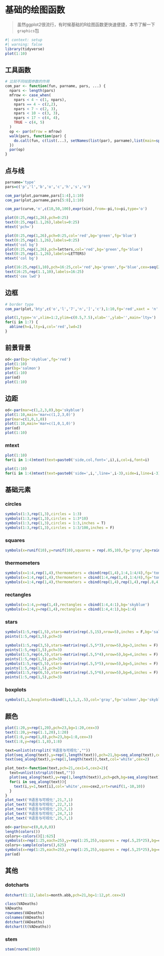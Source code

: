 # 基础的绘图函数

> 虽然ggplot2很流行，有时候基础的R绘图函数更快速便捷，本节了解一下`graphics`包

```r
#| context: setup
#| warning: false
library(tidyverse)
plot(1:10)
```

## 工具函数

```r
# 比较不同绘图参数的作用
com_par <- function(fun, parname, pars, ...) {
  npars <- length(pars)
  mfrow <- case_when(
    npars < 4 ~ c(1, npars),
    npars == 4 ~ c(2,2),
    npars < 7 ~ c(2, 3),
    npars < 10 ~ c(3, 3),
    npars < 17 ~ c(4, 4),
    TRUE ~ c(4, 5)
  )
  op <- par(mfrow = mfrow)
  walk(pars, function(par) {
    do.call(fun, c(list(...), setNames(list(par), parname),list(main=sprintf('%s=%s',parname,par))))
  })
  par(op)
}
```

## 点与线

```r
parname='type'
pars=c('p','l','b','o','c','h','s','n')

com_par(plot,parname,pars[1:4],1:10)
com_par(plot,parname,pars[5:8],1:10)
```

```r
com_par(curve,'n',c(10,50,100),expr(sin),from=-pi,to=pi,type='o')
```

```r
plot(0:25,rep(1,26),pch=0:25)
text(0:25,rep(1.1,26),labels=0:25)
mtext('pch=')
```

```r
plot(0:25,rep(1,26),pch=0:25,col='red',bg='green',fg='blue')
text(0:25,rep(1.1,26),labels=0:25)
mtext('col bg')
plot(0:25,rep(1,26),pch=letters,col='red',bg='green',fg='blue')
text(0:25,rep(1.1,26),labels=LETTERS)
mtext('col bg')
```

```r
plot(16:25,rep(1,10),pch=16:25,col='red',bg='green',fg='blue',cex=seq(2,4,length=10),lwd=3)
text(16:25,rep(1.1,10),labels=16:25)
mtext('cex lwd')
```

## 边框

```r
# border type
com_par(plot,'bty',c('o','l','7','n',']','c'),1:10,fg='red',xaxt = 'n',yaxt='n')
```

```r
plot(1,type='n',xlim=1:2,ylim=c(0.5,7.5),xlab='',ylab='',main='lty=')
for(i in 1:7) {
  abline(h=i,lty=i,col='red',lwd=2)
}
```

## 前景背景

```r
od<-par(bg='skyblue',fg='red')
plot(1:10)
par(bg='salmon')
plot(1:10)
par(od)
plot(1:10)
```

## 边距

```r
od<-par(mar=c(1,2,3,0),bg='skyblue')
plot(1:10,main='mar=c(1,2,3,0)')
par(mar=c(1,0,1,0))
plot(1:10,main='mar=c(1,0,1,0)')
par(od)
plot(1:10)
```

### mtext

```r
plot(1:10)
for(i in 1:4)mtext(text=paste0('side,col,font=',i),i,col=i,font=i)

plot(1:10)
for(i in 1:4)mtext(text=paste0('side=',i,',line=',i-3),side=i,line=i-3)
```

## 基础元素

### circles

```r
symbols(1:3,rep(1,3),circles = 1:3)
symbols(1:3,rep(1,3),circles = 1:3*10)
symbols(1:3,rep(1,3),circles = 1:3,inches = T)
symbols(1:3,rep(1,3),circles = 1:3/100,inches = F)
```

### squares

```r
symbols(x=runif(10),y=runif(10),squares = rep(.05,10),fg='gray',bg=rainbow(10),inches = F,lwd=5)
```

### thermometers

```r
symbols(x=1:4,rep(1,4),thermometers = cbind(rep(1,4),1:4,1:4/4),fg='tomato',bg='skyblue',col='green')
symbols(x=1:4,rep(1,4),thermometers = cbind(1:4,rep(1,4),1:4/4),fg='tomato',bg='skyblue',col='green')
symbols(x=1:4,rep(1,4),thermometers = cbind(rep(1,4),rep(1,4),rep(.8,4)),fg='tomato',bg='skyblue',col='green')
```

### rectangles

```r
symbols(x=1:4,y=rep(1,4),rectangles = cbind(1:4,4:1),bg='skyblue')
symbols(x=1:4,y=rep(1,4),rectangles = cbind(1:4,4:1),bg=1:4)
```

### stars

```r
symbols(1:5,rep(1,5),stars=matrix(rep(.5,15),nrow=5),inches = F,bg='salmon')
points(1:5,rep(1,5),pch=3)
```

```r
symbols(1:5,rep(3,5),stars=matrix(rep(.5,5*3),nrow=5),bg=3,inches = F)
points(1:5,rep(1,5),pch=3)
symbols(1:5,rep(4,5),stars=matrix(rep(.5,5*4),nrow=5),bg=4,inches = F)
points(1:5,rep(1,5),pch=3)
symbols(1:5,rep(5,5),stars=matrix(rep(.5,5*5),nrow=5),bg=5,inches = F)
points(1:5,rep(1,5),pch=3)
symbols(1:5,rep(6,5),stars=matrix(rep(.5,5*6),nrow=5),bg=6,inches = F)
points(1:5,rep(1,5),pch=3)
```

### boxplots

```r
symbols(1,1,boxplots=cbind(1,1,1,2,.5),col='gray',fg='salmon',bg='skyblue',lwd=4)
```

## 颜色

```r
plot(1:20,y=rep(1,20),pch=23,bg=1:20,cex=3)
text(1:20,y=rep(1.1,20),1:20)
plot(1:8,y=rep(1,8),pch=23,bg=1:8,cex=3)
text(1:8,y=rep(1.1,8),1:8)

```

```r
text=unlist(strsplit('R语言与可视化',""))
plot(seq_along(text),y=rep(1,length(text)),pch=21,bg=seq_along(text),cex=10,xlim=c(0.5,length(text)+.5),bty='o',xaxt='n',yaxt='n',xlab='',ylab='',mar=rep(0,4))
text(seq_along(text),y=rep(1,length(text)),text,col='white',cex=2)


```

```r
plot_text<-function(text,pch=21,cex1=5,cex2=2){
  text=unlist(strsplit(text,""))
  plot(seq_along(text),y=rep(1,length(text)),pch=pch,bg=seq_along(text),cex=cex1,srt=-45,xlim=c(0.5,length(text)+.5),bty='n',xaxt='n',yaxt='n',xlab='',ylab='')
  for(i in seq_along(text)){
    text(i,y=1,text[i],col='white',cex=cex2,srt=runif(1,-10,10))
  }
}
plot_text('R语言与可视化',21,7,1)
plot_text('R语言与可视化',22,7,1)
plot_text('R语言与可视化',23,7,1)
plot_text('R语言与可视化',24,7,1)
plot_text('R语言与可视化',25,7,1)
```

```r
od<-par(mar=c(0,0,0,0))
length(colors())
colors<-colors()[1:625]
symbols(x=rep(1:25,each=25),y=rep(1:25,25),squares = rep(.5,25*25),bg=colors,inches = F,xlab='',ylab='',xaxt='n',yaxt='n',bty='n')
colors<-sample(colors(),625)
symbols(x=rep(1:25,each=25),y=rep(1:25,25),squares = rep(.5,25*25),bg=colors,inches = F,xlab='',ylab='',xaxt='n',yaxt='n',bty='n')
par(od)
```

## 其他

### dotcharts

```r
dotchart(1:12,labels=month.abb,pch=21,bg=1:12,pt.cex=3)
```

```r
class(VADeaths)
VADeaths
rownames(VADeaths)
colnames(VADeaths)
dotchart(VADeaths)
dotchart(t(VADeaths))
```

### stem

```r
stem(rnorm(100))
```
